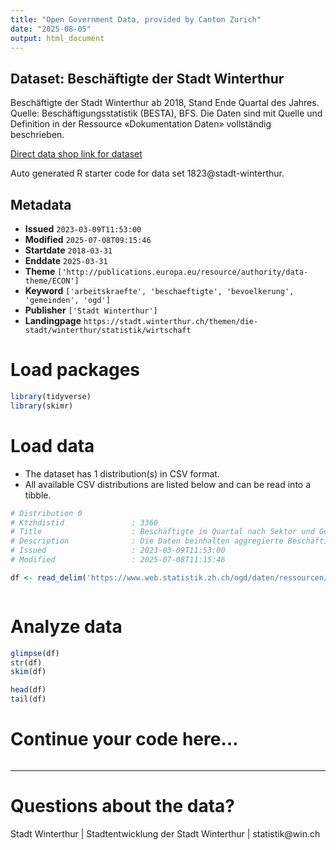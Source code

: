 ```yaml
---
title: "Open Government Data, provided by Canton Zurich"
date: "2025-08-05"
output: html_document
---
```


## Dataset: Beschäftigte der Stadt Winterthur

Beschäftigte der Stadt Winterthur ab 2018, Stand Ende Quartal des Jahres. Quelle: Beschäftigungsstatistik (BESTA), BFS. Die Daten sind mit Quelle und Definition in der Ressource «Dokumentation Daten» vollständig beschrieben.

[Direct data shop link for dataset](https://www.zh.ch/de/politik-staat/statistik-daten/datenkatalog.html#/datasets/1823@stadt-winterthur)

Auto generated R starter code for data set 1823@stadt-winterthur.

## Metadata

- **Issued** `2023-03-09T11:53:00`
- **Modified** `2025-07-08T09:15:46`
- **Startdate** `2018-03-31`
- **Enddate** `2025-03-31`
- **Theme** `['http://publications.europa.eu/resource/authority/data-theme/ECON']`
- **Keyword** `['arbeitskraefte', 'beschaeftigte', 'bevoelkerung', 'gemeinden', 'ogd']`
- **Publisher** `['Stadt Winterthur']`
- **Landingpage** `https://stadt.winterthur.ch/themen/die-stadt/winterthur/statistik/wirtschaft`


# Load packages

```r

library(tidyverse)
library(skimr)

```

# Load data

-   The dataset has 1 distribution(s) in CSV format.
-   All available CSV distributions are listed below and can be read into a tibble.

```r

# Distribution 0
# Ktzhdistid               : 3360
# Title                    : Beschäftigte im Quartal nach Sektor und Geschlecht in Total und Vollzeitäquivalente ab 2018
# Description              : Die Daten beinhalten aggregierte Beschäftigtenzahlen in der Stadt Winterthur. Sie sind nach Sektor und Geschlecht aufgeschlüsselt. Neben den Totalen werden auch die Vollzeitäquivalente ("VZAE") abgebildet. Die hier ausgewiesenen Daten zu den Beschäftigten basieren auf der Beschäftigungsstatistik (BESTA) des Bundesamt für Statistik BFS. Die Daten sind mit Quelle und Definition in der Ressource «Dokumentation Daten» vollständig beschrieben. 
# Issued                   : 2023-03-09T11:53:00
# Modified                 : 2025-07-08T11:15:46

df <- read_delim('https://www.web.statistik.zh.ch/ogd/daten/ressourcen/KTZH_00001823_00003360.csv')



```

# Analyze data

```r

glimpse(df)
str(df)
skim(df)

head(df)
tail(df)

```

# Continue your code here...

```r

```

------------------------------------------------------------------------

# Questions about the data?

Stadt Winterthur | Stadtentwicklung der Stadt Winterthur | statistik@win.ch
